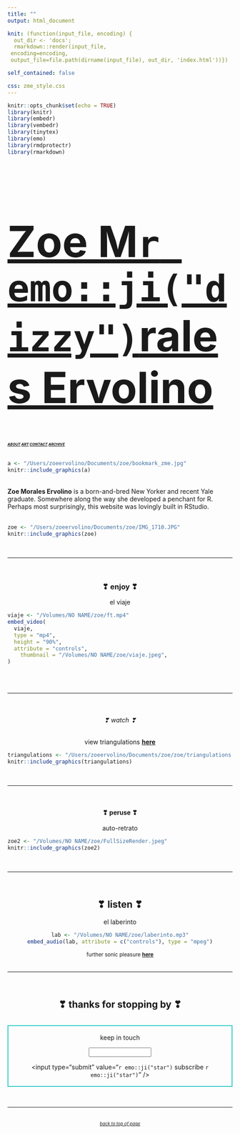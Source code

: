 ```yaml
---
title: ""
output: html_document

knit: (function(input_file, encoding) {
  out_dir <- 'docs';
  rmarkdown::render(input_file,
 encoding=encoding,
 output_file=file.path(dirname(input_file), out_dir, 'index.html'))})

self_contained: false

css: zme_style.css
---
```

<head>
<style type="text/css">
.main-container {
  max-width: 1800px;
  margin-left: auto;
  margin-right: auto;
    background-color:MidnightBlue;
    	cursor: url('/Users/zoeervolino/Documents/zoe/zoe/cursor.cur'), default;
}
</style>

```r
knitr::opts_chunk$set(echo = TRUE)
library(knitr)
library(embedr)
library(vembedr)
library(tinytex)
library(emo)
library(rmdprotectr)
library(rmarkdown)
```
<a href="https://zoervolino.github.io/zoe/">
<font size=80>
<h1>Zoe M`r emo::ji("dizzy")`rales Ervolino</h1>
</font></a><b><a2>
<small>
<small><small><a href="about.html"><i>ABOUT</a>  </i></small></small>
<small><small><a href="design.html"><i>ART</a>  </i></small></small> 
<small><small><a href="contact.html"><i>CONTACT</a>  </i></small></small> 
<small><small><a href="https://tinyletter.com/unfriendlybrujita/archive"><i>ARCHIVE</a>  </i></small></small>
</small>
</a2>  
</b>
</head>
<a name="top"></a>
<br>
<body>
<a href="https://zoervolino.github.io/zoe/design.html">
```r
a <- "/Users/zoeervolino/Documents/zoe/bookmark_zme.jpg"
knitr::include_graphics(a)
```
</a>
<br>
<a1><b>Zoe Morales Ervolino</a1></b> is a born-and-bred New Yorker and recent Yale graduate. Somewhere along the way she developed a penchant for R. Perhaps most surprisingly, this website was lovingly built in RStudio.
<br>
<br>
```r

zoe <- "/Users/zoeervolino/Documents/zoe/IMG_1710.JPG"
knitr::include_graphics(zoe)

```
<br>
<hr>
<br>
<center>
<h3>**❣ enjoy ❣**</h3>
</center>
<center>
el viaje
</center>
```r
viaje <- "/Volumes/NO NAME/zoe/ft.mp4"
embed_video(
  viaje, 
  type = "mp4", 
  height = "90%", 
  attribute = "controls",
    thumbnail = "/Volumes/NO NAME/zoe/viaje.jpeg",
)
```
<br>
<br>
<hr>
<br>
<center>
<h6>❣ watch ❣</h6>
</center>
<center>
view triangulations <a href="https://youtu.be/rf0VjGLtb3g?t=253"><b>here</b>
</center>
```r

triangulations <- "/Users/zoeervolino/Documents/zoe/zoe/triangulations.jpg"
knitr::include_graphics(triangulations)

```
</a>
<br>
<hr>
<br>
<center>
<h4>**❣ peruse ❣**</h4>
</center>
<center>
auto-retrato
</center>
```r

zoe2 <- "/Volumes/NO NAME/zoe/FullSizeRender.jpeg"
knitr::include_graphics(zoe2)

```
<br>
<hr>
<br>
<center>
<h2>**❣ listen ❣**</h2>
</center>
<center>
el laberinto 
</center>
<center>
```r
lab <- "/Volumes/NO NAME/zoe/laberinto.mp3"
embed_audio(lab, attribute = c("controls"), type = "mpeg")
```
</center>
<center>
<small>further sonic pleasure <a href="https://soundcloud.com/zoe-ervolino"><b>here</a></b>
</small>
</center>
<br>
<hr>
<br>
<center><p><h2>❣ thanks for stopping by ❣</h2></p></center>
<br>
<a2><form style="border:2px solid #3cc;padding:3px;text-align:center;" action="https://tinyletter.com/unfriendlybrujita" method="post" target="popupwindow" onsubmit="window.open('https://tinyletter.com/unfriendlybrujita', 'popupwindow', 'scrollbars=yes,width=800,height=600');return true"><p><label for="tlemail">keep in touch</label></p><p><input type="text" style="width:140px" name="email" id="tlemail" /></p><input type="hidden" value="1" name="embed"/><input type="submit" value="`r emo::ji("star")` subscribe `r emo::ji("star")`" /><p><a href="https://tinyletter.com" target="_blank"></a></p></form></a2>
</body>
<br>
<hr>
<br>
<small>
<small>
<center>
<i><a href="#top">back to top of page</a>
</center>
</i>
</small>
</small>
</br>

